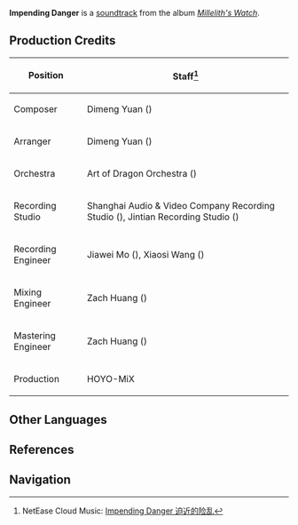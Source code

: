 {{Soundtrack Infobox
|title          =
|image          = Millelith's Watch.png
|album          = Millelith's Watch
|disc           = 3
|number         = 39
|featured       =
|featured2      =
|featured3      =
|featured_disc  =
|featured_disc2 =
|featured_disc3 =
|youtube_id     = E9KODbplivA
|spotify_id     = 0WrrXzVbRQTz8G9FmOeDCo
|played_in      = The Chasm: Underground Mines
|during         = [[The Glowing Narrows]] (Combat)
|domain         =
|previous       = Undercurrents of Hostility
|next           = Inevitable Conflict
}}
'''Impending Danger''' is a [[soundtrack]] from the album ''[[Millelith's Watch]]''.

==Production Credits==
{| class="wikitable" style="text-align:left; height:0.5em"
! Position
! Staff<ref>NetEase Cloud Music: [https://music.163.com/#/song?id=1956543024 Impending Danger 迫近的险乱]</ref>
|-
! Composer
| Dimeng Yuan ({{Lang|zh=苑迪萌|mini=1}})
|-
! Arranger
| Dimeng Yuan ({{Lang|zh=苑迪萌|mini=1}})
|-
! Orchestra
| Art of Dragon Orchestra ({{Lang|zh=龙之艺交响乐团|mini=1}})
|-
! Recording Studio
| Shanghai Audio & Video Company Recording Studio ({{Lang|zh=上海音像公司录音棚|mini=1}}), Jintian Recording Studio ({{Lang|zh=金田录音棚|mini=1}})
|-
! Recording Engineer
| Jiawei Mo ({{Lang|zh=莫家伟|mini=1}}), Xiaosi Wang ({{Lang|zh=王小四|mini=1}})
|-
! Mixing Engineer
| Zach Huang ({{Lang|zh=黄巍|mini=1}})
|-
! Mastering Engineer
| Zach Huang ({{Lang|zh=黄巍|mini=1}})
|-
! Production
| HOYO-MiX
|}
<!--
==Videos==
<gallery hideaddbutton="true" captionalign="center">
</gallery>
==Trivia==
-->
==Other Languages==
{{Other Languages
|default_hidden = 1
|en      = Impending Danger
|zhs     = 迫近的险乱
|zhs_rm  = Pòjìn de Xiǎnluàn
|ja      = 危機迫る
|ja_rm   = Kiki Semaru{{Assumed}}
}}

==References==
{{Reflist}}

==Navigation==
{{Soundtrack Navbox|Millelith's Watch}}